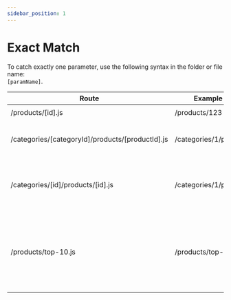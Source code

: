 ```yaml
---
sidebar_position: 1
---
```


# Exact Match

To catch exactly one parameter, use the following syntax in the folder or file name:<br/>
`[paramName]`.

| Route                                            | Example URL              | Params                               | Notes                                                      |
|--------------------------------------------------|--------------------------|--------------------------------------|------------------------------------------------------------|
| /products/[id].js                                | /products/123            | ```{ id: '123'  }```           |                                                            |
| /categories/[categoryId]/products/[productId].js | /categories/1/products/2 | ```{ categoryId: '1', productId: '2'  }``` | Any nesting level                             |
| /categories/[id]/products/[id].js                | /categories/1/products/2 | ```{ id: '2'  }```                        | If slug ids have the same name, the last will be taken     |
| /products/top-10.js                              | /products/top-10         |                                      | You still can use direct match. It will be prioritized over dynamic matchings |
